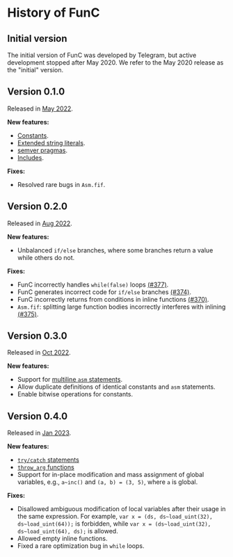 
# History of FunC

## Initial version
The initial version of FunC was developed by Telegram, but active development stopped after May 2020.
We refer to the May 2020 release as the "initial" version.

## Version 0.1.0
Released in [May 2022](https://github.com/ton-blockchain/ton/releases/tag/v2022.05/).

**New features:**
- [Constants](/v3/documentation/smart-contracts/func/docs/literals_identifiers#constants).
- [Extended string literals](/v3/documentation/smart-contracts/func/docs/literals_identifiers#string-literals).
- [semver pragmas](/v3/documentation/smart-contracts/func/docs/compiler_directives#pragma-version).
- [Includes](/v3/documentation/smart-contracts/func/docs/compiler_directives#include).

**Fixes:**
- Resolved rare bugs in `Asm.fif`.


## Version 0.2.0
Released in [Aug 2022](https://github.com/ton-blockchain/ton/releases/tag/v2022.08/).

**New features:**
- Unbalanced `if/else` branches, where some branches return a value while others do not.

**Fixes:**
- FunC incorrectly handles `while(false)` loops [(#377)](https://github.com/ton-blockchain/ton/issues/377/).
- FunC generates incorrect code for `if/else` branches [(#374)](https://github.com/ton-blockchain/ton/issues/374/).
- FunC incorrectly returns from conditions in inline functions [(#370)](https://github.com/ton-blockchain/ton/issues/370/).
- `Asm.fif`: splitting large function bodies incorrectly interferes with inlining [(#375)](https://github.com/ton-blockchain/ton/issues/375/).



## Version 0.3.0
Released in [Oct 2022](https://github.com/ton-blockchain/ton/releases/tag/v2022.10/).

**New features:**
- Support for [multiline `asm` statements](/v3/documentation/smart-contracts/func/docs/functions#multiline-asms).
- Allow duplicate definitions of identical constants and `asm` statements.
- Enable bitwise operations for constants.

## Version 0.4.0
Released in [Jan 2023](https://github.com/ton-blockchain/ton/releases/tag/v2023.01/).

**New features:**
- [`try/catch` statements](/v3/documentation/smart-contracts/func/docs/statements#try-catch-statements)
- [`throw_arg` functions](/v3/documentation/smart-contracts/func/docs/builtins#throwing-exceptions)
- Support for in-place modification and mass assignment of global variables, e.g., `a~inc()` and `(a, b) = (3, 5)`, where `a` is global.


**Fixes:**
- Disallowed ambiguous modification of local variables after their usage in the same expression. For example, `var x = (ds, ds~load_uint(32), ds~load_uint(64));` is forbidden, while `var x = (ds~load_uint(32), ds~load_uint(64), ds);` is allowed. 
- Allowed empty inline functions.
- Fixed a rare optimization bug in `while` loops.


<Feedback />
